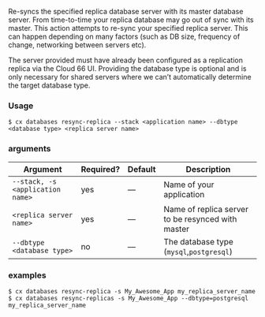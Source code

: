 Re-syncs the specified replica database server with its master database server. From time-to-time your replica database may go out of sync with its master. This action attempts to re-sync your specified replica server. This can happen depending on many factors (such as DB size, frequency of change, networking between servers etc).

The server provided must have already been configured as a replication replica via the Cloud 66 UI. Providing the database type is optional and is only necessary for shared servers where we can’t automatically determine the target database type.

### Usage

```shell
$ cx databases resync-replica --stack <application name> --dbtype <database type> <replica server name>
```

### arguments

| Argument | Required? | Default | Description |
|  ---  |  ---  |  ---  |  ---  |
| `--stack, -s <application name>` | yes | — | Name of your application |
| `<replica server name>` | yes | — | Name of replica server to be resynced with master |
| `--dbtype <database type>` | no | — | The database type (`mysql`,`postgresql`) |

### examples

```shell
$ cx databases resync-replica -s My_Awesome_App my_replica_server_name
$ cx databases resync-replicas -s My_Awesome_App --dbtype=postgresql my_replica_server_name
```

